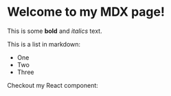 # Welcome to my MDX page!

This is some **bold** and _italics_ text.

This is a list in markdown:

-   One
-   Two
-   Three

Checkout my React component:

